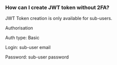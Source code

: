 ### How can I create JWT token without 2FA?

JWT Token creation is only available for sub-users.

Authorisation

Auth type: Basic

Login: sub-user email

Password: sub-user password